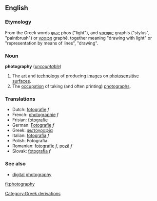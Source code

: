 {{wikipedia}}
==English==
===Etymology=== <!-- nicked from 'pedia -->
From the Greek words [[φως]] phos ("light"), and [[γραφις]] graphis ("stylus", "paintbrush") or [[γραφη]] graphê, together meaning "drawing with light" or "representation by means of lines", "drawing".


===Noun===
'''photography''' (''[[uncountable]]'')
# The [[art]] and [[technology]] of producing [[images]] on [[photosensitive]] [[surface]]s.
# The [[occupation]] of taking (and often printing) [[photograph]]s.

===Translations===
*Dutch: [[fotografie]] ''f''
*French: [[photographie]] ''f''
*Frisian: [[fotografie]]
*German: [[Fotografie]] ''f''
*Greek: [[φωτογραφία]] 
*Italian: [[fotografia]] ''f''
*Polish: Fotografia
*Romanian: [[fotografie]] ''f'', [[poză]] ''f''
*Slovak: [[fotografia#Slovak|fotografia]] ''f''
[[Category:Greek derivations]]

===See also===
*[[digital photography]]

[[fi:photography]]